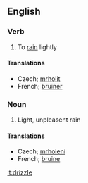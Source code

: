 ==English==
===Verb===
# To [[rain]] lightly
====Translations====
*Czech; [[mrholit]]
*French; [[bruiner]]

===Noun===
# Light, unpleasent rain

====Translations====
*Czech; [[mrholení]]
*French; [[bruine]]

[[it:drizzle]]